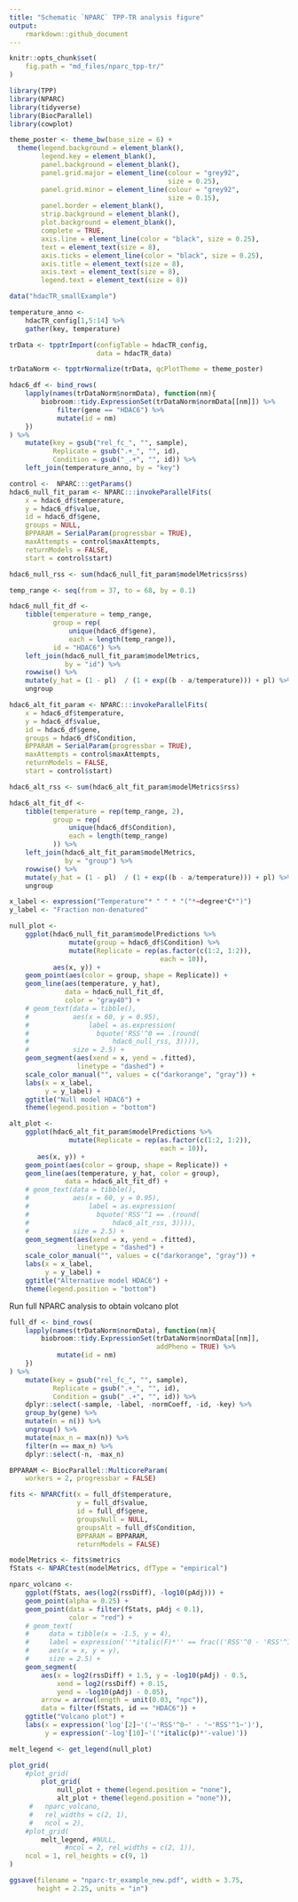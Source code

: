 ```yaml
---
title: "Schematic `NPARC` TPP-TR analysis figure"
output:
    rmarkdown::github_document
---
```

    
```r
knitr::opts_chunk$set(
    fig.path = "md_files/nparc_tpp-tr/"
)
```

```r
library(TPP)
library(NPARC)
library(tidyverse)
library(BiocParallel)
library(cowplot)

theme_poster <- theme_bw(base_size = 6) +
  theme(legend.background = element_blank(), 
        legend.key = element_blank(), 
        panel.background = element_blank(), 
        panel.grid.major = element_line(colour = "grey92", 
                                        size = 0.25),
        panel.grid.minor = element_line(colour = "grey92", 
                                        size = 0.15),
        panel.border = element_blank(), 
        strip.background = element_blank(), 
        plot.background = element_blank(), 
        complete = TRUE,
        axis.line = element_line(color = "black", size = 0.25),
        text = element_text(size = 8),
        axis.ticks = element_line(color = "black", size = 0.25),
        axis.title = element_text(size = 8),
        axis.text = element_text(size = 8),
        legend.text = element_text(size = 8))
```

```r
data("hdacTR_smallExample")

temperature_anno <- 
    hdacTR_config[1,5:14] %>% 
    gather(key, temperature)

trData <- tpptrImport(configTable = hdacTR_config, 
                      data = hdacTR_data)

trDataNorm <- tpptrNormalize(trData, qcPlotTheme = theme_poster)

hdac6_df <- bind_rows(
    lapply(names(trDataNorm$normData), function(nm){
        biobroom::tidy.ExpressionSet(trDataNorm$normData[[nm]]) %>% 
            filter(gene == "HDAC6") %>% 
            mutate(id = nm)
    })
) %>% 
    mutate(key = gsub("rel_fc_", "", sample),
           Replicate = gsub(".+_", "", id),
           Condition = gsub("_.+", "", id)) %>% 
    left_join(temperature_anno, by = "key") 

control <-  NPARC:::getParams()
hdac6_null_fit_param <- NPARC:::invokeParallelFits(
    x = hdac6_df$temperature, 
    y = hdac6_df$value, 
    id = hdac6_df$gene, 
    groups = NULL,
    BPPARAM = SerialParam(progressbar = TRUE),
    maxAttempts = control$maxAttempts,
    returnModels = FALSE,
    start = control$start)

hdac6_null_rss <- sum(hdac6_null_fit_param$modelMetrics$rss)

temp_range <- seq(from = 37, to = 68, by = 0.1)

hdac6_null_fit_df <- 
    tibble(temperature = temp_range,
           group = rep(
               unique(hdac6_df$gene),
               each = length(temp_range)),
           id = "HDAC6") %>% 
    left_join(hdac6_null_fit_param$modelMetrics, 
              by = "id") %>% 
    rowwise() %>% 
    mutate(y_hat = (1 - pl)  / (1 + exp((b - a/temperature))) + pl) %>% 
    ungroup

hdac6_alt_fit_param <- NPARC:::invokeParallelFits(
    x = hdac6_df$temperature, 
    y = hdac6_df$value, 
    id = hdac6_df$gene, 
    groups = hdac6_df$Condition,
    BPPARAM = SerialParam(progressbar = TRUE),
    maxAttempts = control$maxAttempts,
    returnModels = FALSE,
    start = control$start)

hdac6_alt_rss <- sum(hdac6_alt_fit_param$modelMetrics$rss)

hdac6_alt_fit_df <- 
    tibble(temperature = rep(temp_range, 2),
           group = rep(
               unique(hdac6_df$Condition),
               each = length(temp_range)
           )) %>% 
    left_join(hdac6_alt_fit_param$modelMetrics, 
              by = "group") %>% 
    rowwise() %>% 
    mutate(y_hat = (1 - pl)  / (1 + exp((b - a/temperature))) + pl) %>% 
    ungroup

x_label <- expression("Temperature"* " " * "("*~degree*C*")")
y_label <- "Fraction non-denatured"

null_plot <- 
    ggplot(hdac6_null_fit_param$modelPredictions %>% 
               mutate(group = hdac6_df$Condition) %>% 
               mutate(Replicate = rep(as.factor(c(1:2, 1:2)), 
                                      each = 10)), 
           aes(x, y)) +
    geom_point(aes(color = group, shape = Replicate)) +
    geom_line(aes(temperature, y_hat), 
              data = hdac6_null_fit_df,
              color = "gray40") +
    # geom_text(data = tibble(),
    #           aes(x = 60, y = 0.95),
    #               label = as.expression(
    #                 bquote('RSS'^0 == .(round(
    #                     hdac6_null_rss, 3)))),
    #           size = 2.5) +
    geom_segment(aes(xend = x, yend = .fitted), 
                 linetype = "dashed") +
    scale_color_manual("", values = c("darkorange", "gray")) +
    labs(x = x_label,
         y = y_label) +
    ggtitle("Null model HDAC6") +
    theme(legend.position = "bottom")

alt_plot <- 
    ggplot(hdac6_alt_fit_param$modelPredictions %>% 
               mutate(Replicate = rep(as.factor(c(1:2, 1:2)), 
                                      each = 10)), 
       aes(x, y)) +
    geom_point(aes(color = group, shape = Replicate)) +
    geom_line(aes(temperature, y_hat, color = group), 
              data = hdac6_alt_fit_df) +
    # geom_text(data = tibble(),
    #           aes(x = 60, y = 0.95),
    #               label = as.expression(
    #                 bquote('RSS'^1 == .(round(
    #                     hdac6_alt_rss, 3)))),
    #           size = 2.5) +
    geom_segment(aes(xend = x, yend = .fitted), 
                 linetype = "dashed") +
    scale_color_manual("", values = c("darkorange", "gray")) +
    labs(x = x_label,
         y = y_label) +
    ggtitle("Alternative model HDAC6") +
    theme(legend.position = "bottom")

```

Run full NPARC analysis to obtain volcano plot

```r
full_df <- bind_rows(
    lapply(names(trDataNorm$normData), function(nm){
        biobroom::tidy.ExpressionSet(trDataNorm$normData[[nm]],
                                     addPheno = TRUE) %>% 
            mutate(id = nm)
    })
) %>% 
    mutate(key = gsub("rel_fc_", "", sample),
           Replicate = gsub(".+_", "", id),
           Condition = gsub("_.+", "", id)) %>% 
    dplyr::select(-sample, -label, -normCoeff, -id, -key) %>% 
    group_by(gene) %>%
    mutate(n = n()) %>%
    ungroup() %>%
    mutate(max_n = max(n)) %>% 
    filter(n == max_n) %>%
    dplyr::select(-n, -max_n)

BPPARAM <- BiocParallel::MulticoreParam(
    workers = 2, progressbar = FALSE)

fits <- NPARCfit(x = full_df$temperature, 
                 y = full_df$value, 
                 id = full_df$gene, 
                 groupsNull = NULL, 
                 groupsAlt = full_df$Condition, 
                 BPPARAM = BPPARAM,
                 returnModels = FALSE)

modelMetrics <- fits$metrics 
fStats <- NPARCtest(modelMetrics, dfType = "empirical")

nparc_volcano <- 
    ggplot(fStats, aes(log2(rssDiff), -log10(pAdj))) +
    geom_point(alpha = 0.25) +
    geom_point(data = filter(fStats, pAdj < 0.1),
               color = "red") +
    # geom_text(
    #     data = tibble(x = -1.5, y = 4),
    #     label = expression(''*italic(F)*'' == frac(('RSS'^0 - 'RSS'^1) * d[2], ('RSS'^1) * d[1])),
    #     aes(x = x, y = y),
    #     size = 2.5) +
    geom_segment(
        aes(x = log2(rssDiff) + 1.5, y = -log10(pAdj) - 0.5,
            xend = log2(rssDiff) + 0.15, 
            yend = -log10(pAdj) - 0.05),
        arrow = arrow(length = unit(0.03, "npc")),
        data = filter(fStats, id == "HDAC6")) +
    ggtitle("Volcano plot") +
    labs(x = expression('log'[2]~'('~'RSS'^0~' - '~'RSS'^1~')'),
         y = expression('-log'[10]~'('*italic(p)*'-value)'))
```

```r
melt_legend <- get_legend(null_plot)

plot_grid(
    #plot_grid(
        plot_grid(
            null_plot + theme(legend.position = "none"), 
            alt_plot + theme(legend.position = "none")), 
     #   nparc_volcano,
     #   rel_widths = c(2, 1),
     #   ncol = 2),
    #plot_grid(
        melt_legend, #NULL, 
              #ncol = 2, rel_widths = c(2, 1)),
    ncol = 1, rel_heights = c(9, 1)
)

ggsave(filename = "nparc-tr_example_new.pdf", width = 3.75, 
       height = 2.25, units = "in")
```

